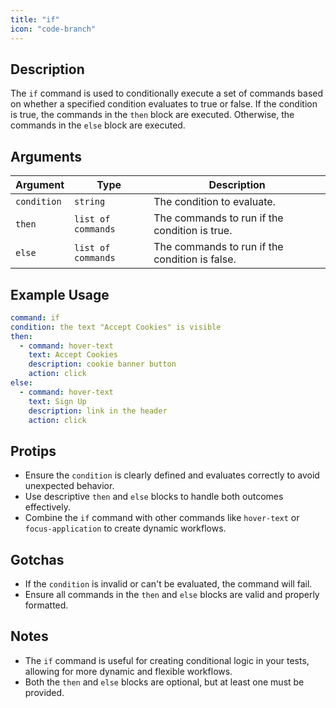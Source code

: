 ```yaml
---
title: "if"
icon: "code-branch"
---
```


## Description
The `if` command is used to conditionally execute a set of commands based on whether a specified condition evaluates to true or false. If the condition is true, the commands in the `then` block are executed. Otherwise, the commands in the `else` block are executed.

## Arguments
| Argument    | Type              | Description                                                                 |
|-------------|-------------------|-----------------------------------------------------------------------------|
| `condition` | `string`          | The condition to evaluate.                                                 |
| `then`      | `list of commands`| The commands to run if the condition is true.                              |
| `else`      | `list of commands`| The commands to run if the condition is false.                             |

## Example Usage
```yaml
command: if
condition: the text "Accept Cookies" is visible
then:
  - command: hover-text
    text: Accept Cookies
    description: cookie banner button
    action: click
else:
  - command: hover-text
    text: Sign Up
    description: link in the header
    action: click
```

## Protips
- Ensure the `condition` is clearly defined and evaluates correctly to avoid unexpected behavior.
- Use descriptive `then` and `else` blocks to handle both outcomes effectively.
- Combine the `if` command with other commands like `hover-text` or `focus-application` to create dynamic workflows.

## Gotchas
- If the `condition` is invalid or can't be evaluated, the command will fail.
- Ensure all commands in the `then` and `else` blocks are valid and properly formatted.

## Notes
- The `if` command is useful for creating conditional logic in your tests, allowing for more dynamic and flexible workflows.
- Both the `then` and `else` blocks are optional, but at least one must be provided.
```

